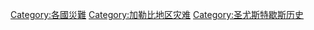 [[Category:各國災難|Category:各國災難]]
[[Category:加勒比地区灾难|Category:加勒比地区灾难]]
[[Category:圣尤斯特歇斯历史|Category:圣尤斯特歇斯历史]]